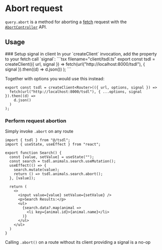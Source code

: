 # Abort request

`query.abort` is a method for aborting a [fetch](https://developer.mozilla.org/en-US/docs/Web/API/fetch) request with the [`AbortController`](https://developer.mozilla.org/en-US/docs/Web/API/AbortController/AbortController) API.

## Usage


<Steps>
### Setup signal in client
In your `createClient` invocation, add the property to your fetch call `signal`:
```tsx filename="client/tsdl.ts"
export const tsdl = createClient<Router>(({ url, signal }) =>
  fetch(url("http://localhost:8000/tsdl"), { signal }).then((d) => d.json())
);
```

Together with options you would use this instead:

```tsx filename="client/tsdl.ts"
export const tsdl = createClient<Router>(({ url, options, signal }) =>
  fetch(url("http://localhost:8000/tsdl"), { ...options, signal }).then((d) =>
    d.json()
  )
);
```

### Perform request abortion

Simply invoke `.abort` on any route

```tsx {9} filename="App.tsx" /abort/
import { tsdl } from "@/tsdl";
import { useState, useEffect } from "react";

export function Search() {
  const [value, setValue] = useState("");
  const search = tsdl.animals.search.useMutation();
  useEffect(() => {
    search.mutate(value);
    return () => tsdl.animals.search.abort();
  }, [value]);

  return (
    <>
      <input value={value} setValue={setValue} />
      <p>Search Results:</p>
      <ul>
        {search.data?.map(animal =>
          <li key={animal.id}>{animal.name}</li>
        )}
      </ul>
    </ul>
  )
}
```

</Steps>

Calling `.abort()` on a route without its client providing a signal is a no-op
